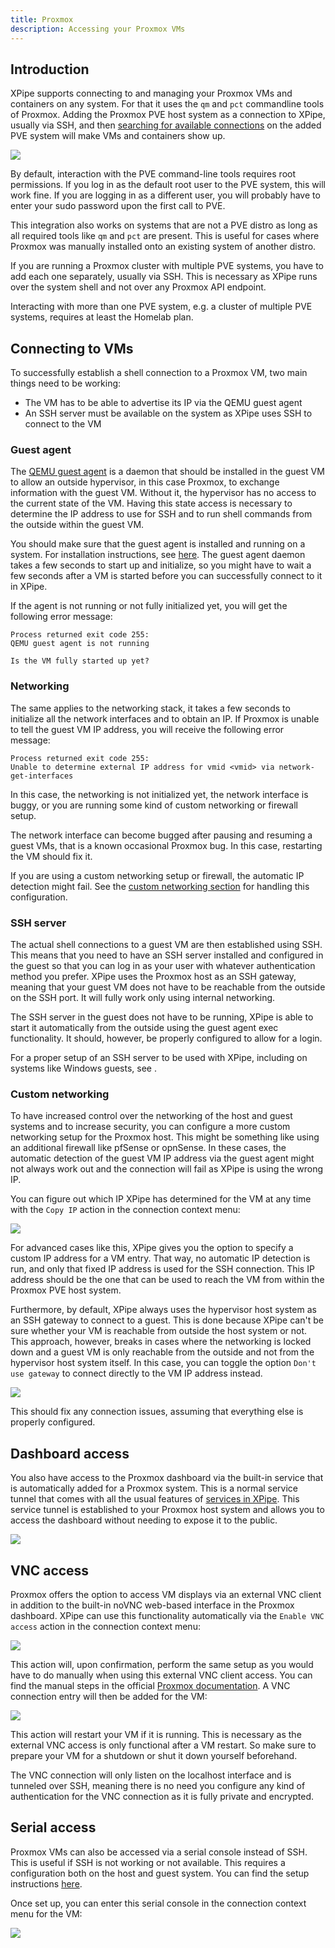 ```yaml
---
title: Proxmox
description: Accessing your Proxmox VMs
---
```


## Introduction

XPipe supports connecting to and managing your Proxmox VMs and containers on any system. For that it uses the `qm` and `pct` commandline tools of Proxmox. Adding the Proxmox PVE host system as a connection to XPipe, usually via SSH, and then [searching for available connections](/guide/connection-search) on the added PVE system will make VMs and containers show up.

![](/images/proxmox.png)

By default, interaction with the PVE command-line tools requires root permissions. If you log in as the default root user to the PVE system, this will work fine. If you are logging in as a different user, you will probably have to enter your sudo password upon the first call to PVE.

<Callout type="info">This integration also works on systems that are not a PVE distro as long as all required tools like `qm` and `pct` are present. This is useful for cases where Proxmox was manually installed onto an existing system of another distro.</Callout>

If you are running a Proxmox cluster with multiple PVE systems, you have to add each one separately, usually via SSH. This is necessary as XPipe runs over the system shell and not over any Proxmox API endpoint.

<Callout type="info">Interacting with more than one PVE system, e.g. a cluster of multiple PVE systems, requires at least the Homelab plan.</Callout>

## Connecting to VMs

To successfully establish a shell connection to a Proxmox VM, two main things need to be working:
- The VM has to be able to advertise its IP via the QEMU guest agent
- An SSH server must be available on the system as XPipe uses SSH to connect to the VM

### Guest agent

The [QEMU guest agent](https://pve.proxmox.com/wiki/Qemu-guest-agent) is a daemon that should be installed in the guest VM to allow an outside hypervisor, in this case Proxmox, to exchange information with the guest VM. Without it, the hypervisor has no access to the current state of the VM. Having this state access is necessary to determine the IP address to use for SSH and to run shell commands from the outside within the guest VM.

You should make sure that the guest agent is installed and running on a system. For installation instructions, see [here](https://pve.proxmox.com/wiki/Qemu-guest-agent). The guest agent daemon takes a few seconds to start up and initialize, so you might have to wait a few seconds after a VM is started before you can successfully connect to it in XPipe.

If the agent is not running or not fully initialized yet, you will get the following error message:

```
Process returned exit code 255:
QEMU guest agent is not running

Is the VM fully started up yet?
```

### Networking

The same applies to the networking stack, it takes a few seconds to initialize all the network interfaces and to obtain an IP. If Proxmox is unable to tell the guest VM IP address, you will receive the following error message:

```
Process returned exit code 255:
Unable to determine external IP address for vmid <vmid> via network-get-interfaces
```

In this case, the networking is not initialized yet, the network interface is buggy, or you are running some kind of custom networking or firewall setup.

The network interface can become bugged after pausing and resuming a guest VMs, that is a known occasional Proxmox bug. In this case, restarting the VM should fix it.

If you are using a custom networking setup or firewall, the automatic IP detection might fail. See the [custom networking section](#custom-networking) for handling this configuration.

### SSH server

The actual shell connections to a guest VM are then established using SSH. This means that you need to have an SSH server installed and configured in the guest so that you can log in as your user with whatever authentication method you prefer. XPipe uses the Proxmox host as an SSH gateway, meaning that your guest VM does not have to be reachable from the outside on the SSH port. It will fully work only using internal networking.

The SSH server in the guest does not have to be running, XPipe is able to start it automatically from the outside using the guest agent exec functionality. It should, however, be properly configured to allow for a login.

For a proper setup of an SSH server to be used with XPipe, including on systems like Windows guests, see []().

### Custom networking

To have increased control over the networking of the host and guest systems and to increase security, you can configure a more custom networking setup for the Proxmox host. This might be something like using an additional firewall like pfSense or opnSense. In these cases, the automatic detection of the guest VM IP address via the guest agent might not always work out and the connection will fail as XPipe is using the wrong IP.

You can figure out which IP XPipe has determined for the VM at any time with the `Copy IP` action in the connection context menu:

![](/images/proxmox-actions.png)

For advanced cases like this, XPipe gives you the option to specify a custom IP address for a VM entry. That way, no automatic IP detection is run, and only that fixed IP address is used for the SSH connection. This IP address should be the one that can be used to reach the VM from within the Proxmox PVE host system.

Furthermore, by default, XPipe always uses the hypervisor host system as an SSH gateway to connect to a guest. This is done because XPipe can't be sure whether your VM is reachable from outside the host system or not. This approach, however, breaks in cases where the networking is locked down and a guest VM is only reachable from the outside and not from the hypervisor host system itself. In this case, you can toggle the option `Don't use gateway` to connect directly to the VM IP address instead.

![](/images/proxmox-advanced.png)

This should fix any connection issues, assuming that everything else is properly configured.

## Dashboard access

You also have access to the Proxmox dashboard via the built-in service that is automatically added for a Proxmox system. This is a normal service tunnel that comes with all the usual features of [services in XPipe](/guide/services). This service tunnel is established to your Proxmox host system and allows you to access the dashboard without needing to expose it to the public.

![](/images/proxmox-dashboard.png)

## VNC access

Proxmox offers the option to access VM displays via an external VNC client in addition to the built-in noVNC web-based interface in the Proxmox dashboard. XPipe can use this functionality automatically via the `Enable VNC access` action in the connection context menu:

![](/images/proxmox-actions.png)

This action will, upon confirmation, perform the same setup as you would have to do manually when using this external VNC client access. You can find the manual steps in the official [Proxmox documentation](https://pve.proxmox.com/wiki/VNC_Client_Access). A VNC connection entry will then be added for the VM:

![](/images/proxmox-vnc.png)

<Callout type="warn">This action will restart your VM if it is running. This is necessary as the external VNC access is only functional after a VM restart. So make sure to prepare your VM for a shutdown or shut it down yourself beforehand.</Callout>

The VNC connection will only listen on the localhost interface and is tunneled over SSH, meaning there is no need you configure any kind of authentication for the VNC connection as it is fully private and encrypted.

## Serial access

Proxmox VMs can also be accessed via a serial console instead of SSH. This is useful if SSH is not working or not available. This requires a configuration both on the host and guest system. You can find the setup instructions [here](https://pve.proxmox.com/wiki/Serial_Terminal).

Once set up, you can enter this serial console in the connection context menu for the VM:

![](/images/proxmox-actions.png)

